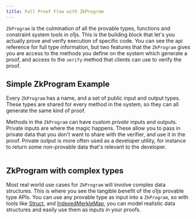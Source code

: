 ```yaml
---
title: Full Proof Flow with ZkProgram
---
```



`ZkProgram` is the culmination of all the provable types, functions and constraint system tools in o1js.  This is the
building block that let's you actually prove and verify execution of specific code.  You can see the api reference
for full type information, but two features that the `ZkProgram` gives you are access to the methods you define on
the system which generate a proof, and access to the `verify` method that clients can use to verify the proof.

## Simple ZkProgram Example

Every `ZkProgram` has a name, and a set of public input and output types.  These types are shared for every method in 
the system, so they can all generate the same kind of proof.

Methods in the `ZkProgram` can have custom _private_ inputs and outputs.  Private inputs are where the magic happens.
These allow you to pass in private data that you don't want to share with the verifier, and use it in the proof.
Private output is more often used as a developer utility, for instance to return some non-provable data that's 
relevant to the developer.

```ts file=../../snippets/zk-program/zk-program.ts start=start_simple end=end_simple
```

## ZkProgram with complex types

Most real world use cases for `ZkProgram` will involve complex data structures.  This is where you see the tangible
benefit of the o1js provable type APIs.  You can use any provable type as input into a `ZkProgram`, so with tools like
[Struct](/docs/basic-types/structs.mdx), and [IndexedMerkleMap](/docs/basic-types/merkle-trees.mdx#indexedmerklemap),
you can model realistic data structures and easily use them as inputs in your proofs.

```ts file=../../snippets/zk-program/zk-program.ts start=start_complex end=end_complex
```


